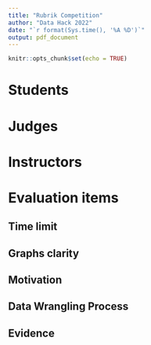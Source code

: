 ```yaml
---
title: "Rubrik Competition"
author: "Data Hack 2022"
date: "`r format(Sys.time(), '%A %D')`" 
output: pdf_document
---
```


```r
knitr::opts_chunk$set(echo = TRUE)
```


# Students




# Judges



# Instructors



# Evaluation items

## Time limit 

## Graphs clarity

## Motivation 

## Data Wrangling Process

## Evidence

## 






